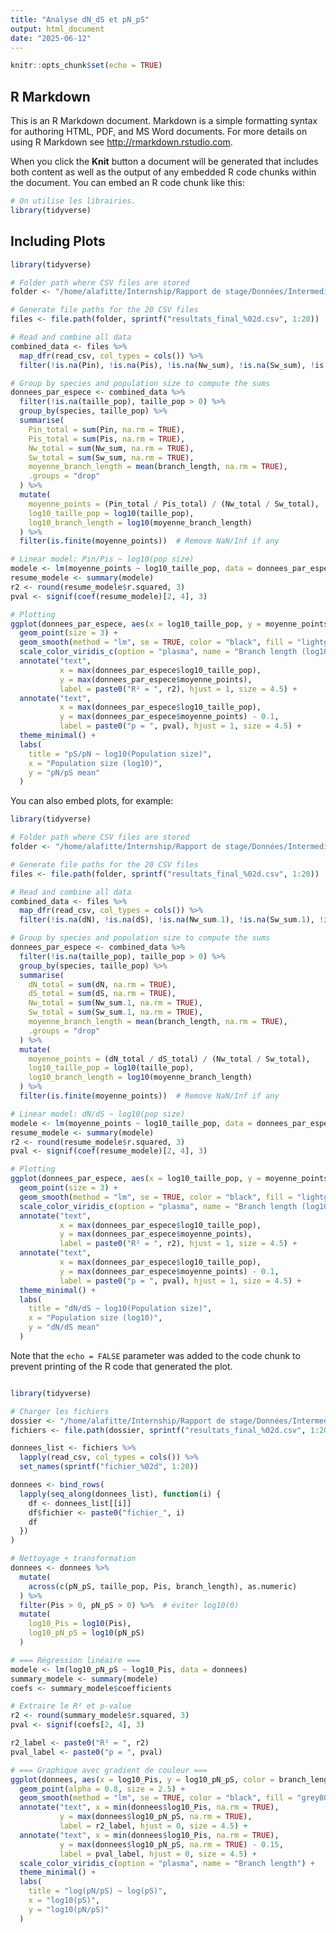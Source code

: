 ```yaml
---
title: "Analyse dN_dS et pN_pS"
output: html_document
date: "2025-06-12"
---
```


```r
knitr::opts_chunk$set(echo = TRUE)
```

## R Markdown

This is an R Markdown document. Markdown is a simple formatting syntax for authoring HTML, PDF, and MS Word documents. For more details on using R Markdown see <http://rmarkdown.rstudio.com>.

When you click the **Knit** button a document will be generated that includes both content as well as the output of any embedded R code chunks within the document. You can embed an R code chunk like this:

```r
# On utilise les librairies.
library(tidyverse)
```

## Including Plots
```r
library(tidyverse)

# Folder path where CSV files are stored
folder <- "/home/alafitte/Internship/Rapport de stage/Données/Intermediate_recombination"

# Generate file paths for the 20 CSV files
files <- file.path(folder, sprintf("resultats_final_%02d.csv", 1:20))

# Read and combine all data
combined_data <- files %>%
  map_dfr(read_csv, col_types = cols()) %>%
  filter(!is.na(Pin), !is.na(Pis), !is.na(Nw_sum), !is.na(Sw_sum), !is.na(branch_length))

# Group by species and population size to compute the sums
donnees_par_espece <- combined_data %>%
  filter(!is.na(taille_pop), taille_pop > 0) %>%
  group_by(species, taille_pop) %>%
  summarise(
    Pin_total = sum(Pin, na.rm = TRUE),
    Pis_total = sum(Pis, na.rm = TRUE),
    Nw_total = sum(Nw_sum, na.rm = TRUE),
    Sw_total = sum(Sw_sum, na.rm = TRUE),
    moyenne_branch_length = mean(branch_length, na.rm = TRUE),
    .groups = "drop"
  ) %>%
  mutate(
    moyenne_points = (Pin_total / Pis_total) / (Nw_total / Sw_total),
    log10_taille_pop = log10(taille_pop),
    log10_branch_length = log10(moyenne_branch_length)
  ) %>%
  filter(is.finite(moyenne_points))  # Remove NaN/Inf if any

# Linear model: Pin/Pis ~ log10(pop size)
modele <- lm(moyenne_points ~ log10_taille_pop, data = donnees_par_espece)
resume_modele <- summary(modele)
r2 <- round(resume_modele$r.squared, 3)
pval <- signif(coef(resume_modele)[2, 4], 3)

# Plotting
ggplot(donnees_par_espece, aes(x = log10_taille_pop, y = moyenne_points, color = log10_branch_length)) +
  geom_point(size = 3) +
  geom_smooth(method = "lm", se = TRUE, color = "black", fill = "lightgray") +
  scale_color_viridis_c(option = "plasma", name = "Branch length (log10)") +
  annotate("text",
           x = max(donnees_par_espece$log10_taille_pop),
           y = max(donnees_par_espece$moyenne_points),
           label = paste0("R² = ", r2), hjust = 1, size = 4.5) +
  annotate("text",
           x = max(donnees_par_espece$log10_taille_pop),
           y = max(donnees_par_espece$moyenne_points) - 0.1,
           label = paste0("p = ", pval), hjust = 1, size = 4.5) +
  theme_minimal() +
  labs(
    title = "pS/pN ~ log10(Population size)",
    x = "Population size (log10)",
    y = "pN/pS mean"
  )
```
You can also embed plots, for example:

```r
library(tidyverse)

# Folder path where CSV files are stored
folder <- "/home/alafitte/Internship/Rapport de stage/Données/Intermediate_recombination"

# Generate file paths for the 20 CSV files
files <- file.path(folder, sprintf("resultats_final_%02d.csv", 1:20))

# Read and combine all data
combined_data <- files %>%
  map_dfr(read_csv, col_types = cols()) %>%
  filter(!is.na(dN), !is.na(dS), !is.na(Nw_sum.1), !is.na(Sw_sum.1), !is.na(branch_length))

# Group by species and population size to compute the sums
donnees_par_espece <- combined_data %>%
  filter(!is.na(taille_pop), taille_pop > 0) %>%
  group_by(species, taille_pop) %>%
  summarise(
    dN_total = sum(dN, na.rm = TRUE),
    dS_total = sum(dS, na.rm = TRUE),
    Nw_total = sum(Nw_sum.1, na.rm = TRUE),
    Sw_total = sum(Sw_sum.1, na.rm = TRUE),
    moyenne_branch_length = mean(branch_length, na.rm = TRUE),
    .groups = "drop"
  ) %>%
  mutate(
    moyenne_points = (dN_total / dS_total) / (Nw_total / Sw_total),
    log10_taille_pop = log10(taille_pop),
    log10_branch_length = log10(moyenne_branch_length)
  ) %>%
  filter(is.finite(moyenne_points))  # Remove NaN/Inf if any

# Linear model: dN/dS ~ log10(pop size)
modele <- lm(moyenne_points ~ log10_taille_pop, data = donnees_par_espece)
resume_modele <- summary(modele)
r2 <- round(resume_modele$r.squared, 3)
pval <- signif(coef(resume_modele)[2, 4], 3)

# Plotting
ggplot(donnees_par_espece, aes(x = log10_taille_pop, y = moyenne_points, color = log10_branch_length)) +
  geom_point(size = 3) +
  geom_smooth(method = "lm", se = TRUE, color = "black", fill = "lightgray") +
  scale_color_viridis_c(option = "plasma", name = "Branch length (log10)") +
  annotate("text",
           x = max(donnees_par_espece$log10_taille_pop),
           y = max(donnees_par_espece$moyenne_points),
           label = paste0("R² = ", r2), hjust = 1, size = 4.5) +
  annotate("text",
           x = max(donnees_par_espece$log10_taille_pop),
           y = max(donnees_par_espece$moyenne_points) - 0.1,
           label = paste0("p = ", pval), hjust = 1, size = 4.5) +
  theme_minimal() +
  labs(
    title = "dN/dS ~ log10(Population size)",
    x = "Population size (log10)",
    y = "dN/dS mean"
  )

```
Note that the `echo = FALSE` parameter was added to the code chunk to prevent printing of the R code that generated the plot.
```r

```




```r
library(tidyverse)

# Charger les fichiers
dossier <- "/home/alafitte/Internship/Rapport de stage/Données/Intermediate_recombination"
fichiers <- file.path(dossier, sprintf("resultats_final_%02d.csv", 1:20))

donnees_list <- fichiers %>%
  lapply(read_csv, col_types = cols()) %>%
  set_names(sprintf("fichier_%02d", 1:20))

donnees <- bind_rows(
  lapply(seq_along(donnees_list), function(i) {
    df <- donnees_list[[i]]
    df$fichier <- paste0("fichier_", i)
    df
  })
)

# Nettoyage + transformation
donnees <- donnees %>%
  mutate(
    across(c(pN_pS, taille_pop, Pis, branch_length), as.numeric)
  ) %>%
  filter(Pis > 0, pN_pS > 0) %>%  # éviter log10(0)
  mutate(
    log10_Pis = log10(Pis),
    log10_pN_pS = log10(pN_pS)
  )

# === Régression linéaire ===
modele <- lm(log10_pN_pS ~ log10_Pis, data = donnees)
summary_modele <- summary(modele)
coefs <- summary_modele$coefficients

# Extraire le R² et p-value
r2 <- round(summary_modele$r.squared, 3)
pval <- signif(coefs[2, 4], 3)

r2_label <- paste0("R² = ", r2)
pval_label <- paste0("p = ", pval)

# === Graphique avec gradient de couleur ===
ggplot(donnees, aes(x = log10_Pis, y = log10_pN_pS, color = branch_length)) +
  geom_point(alpha = 0.8, size = 2.5) +
  geom_smooth(method = "lm", se = TRUE, color = "black", fill = "grey80") +
  annotate("text", x = min(donnees$log10_Pis, na.rm = TRUE), 
           y = max(donnees$log10_pN_pS, na.rm = TRUE), 
           label = r2_label, hjust = 0, size = 4.5) +
  annotate("text", x = min(donnees$log10_Pis, na.rm = TRUE), 
           y = max(donnees$log10_pN_pS, na.rm = TRUE) - 0.15, 
           label = pval_label, hjust = 0, size = 4.5) +
  scale_color_viridis_c(option = "plasma", name = "Branch length") +
  theme_minimal() +
  labs(
    title = "log(pN/pS) ~ log(pS)",
    x = "log10(pS)",
    y = "log10(pN/pS)"
  )

```
